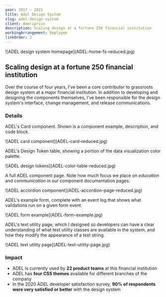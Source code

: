 ```yaml
---
year: 2017 – 2021
title: Adel Design System
slug: adel-design-system
client: Ameriprise
description: Scaling design at a fortune 250 financial institution
workingArrangement: Employee
linkOrder: 2
---
```


<div className='featured-image'>
  ![ADEL design system homepage](ADEL-home-fs-reduced.jpg)
</div>

## Scaling design at a fortune 250 financial institution

Over the course of four years, I've been a core contributor to grassroots design system at a major financial institution. In addition to developing and designing the components themselves, I've been responsible for the design system's interface, change management, and release communications.

### Details

ADEL's Card component. Shown is a component example, description, and code block.
<div>
  ![ADEL card component](ADEL-card-reduced.jpg)
</div>

ADEL's Design Token table, showing a portion of the data visualization color palette.
<div>
  ![ADEL design tokens](ADEL-color-table-reduced.jpg)
</div>

A full ADEL component page. Note how much focus we place on *education* and *communication* in our component documentation pages.
<div>
  ![ADEL accordion component](ADEL-accordion-page-reduced.jpg)
</div>

ADEL's example form, complete with an event log that shows what validations run on a given form event.
<div>
  ![ADEL form example](ADEL-form-example.jpg)
</div>

ADEL's text utility page, which I designed so developers can have a clear understanding of what text utility classes are available in the system, and how they modify the appearance of a text string.
<div>
  ![ADEL text utility page](ADEL-text-utility-page.jpg)
</div>

### Impact

* ADEL is currently used by **22 product teams** at this financial institution
* ADEL has **four CSS themes** available for different branches of the company
* In the 2020 ADEL developer satisfaction survey, **90% of respondents were very satisfied or better** with the design system
